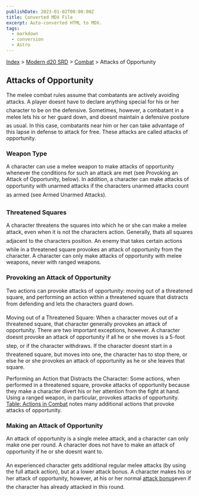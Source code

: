 ```yaml
---
publishDate: 2023-01-02T00:00:00Z
title: Converted MDX File
excerpt: Auto-converted HTML to MDX.
tags:
  - markdown
  - conversion
  - Astro
---
```


[Index](-index) > [Modern d20 SRD](modern-d20-srd-index) > [Combat](modern-d20-srd-combat-index) > Attacks of Opportunity

## Attacks of Opportunity

The melee combat rules assume that combatants are actively avoiding attacks. A player doesnt have to declare anything special for his or her character to be on the defensive. Sometimes, however, a combatant in a melee lets his or her guard down, and doesnt maintain a defensive posture as usual. In this case, combatants near him or her can take advantage of this lapse in defense to attack for free. These attacks are called attacks of opportunity.

### Weapon Type

A character can use a melee weapon to make attacks of opportunity whenever the conditions for such an attack are met (see Provoking an Attack of Opportunity, below). In addition, a character can make attacks of opportunity with unarmed attacks if the characters unarmed attacks count as armed (see Armed Unarmed Attacks).

### Threatened Squares

A character threatens the squares into which he or she can make a melee attack, even when it is not the characters action. Generally, thats all squares adjacent to the characters position. An enemy that takes certain actions while in a threatened square provokes an attack of opportunity from the character. A character can only make attacks of opportunity with melee weapons, never with ranged weapons.

### Provoking an Attack of Opportunity

Two actions can provoke attacks of opportunity: moving out of a threatened square, and performing an action within a threatened square that distracts from defending and lets the characters guard down.

Moving out of a Threatened Square: When a character moves out of a threatened square, that character generally provokes an attack of opportunity. There are two important exceptions, however. A character doesnt provoke an attack of opportunity if all he or she moves is a 5-foot step, or if the character withdraws.
If the character doesnt start in a threatened square, but moves into one, the character has to stop there, or else he or she provokes an attack of opportunity as he or she leaves that square.

Performing an Action that Distracts the Character: Some actions, when performed in a threatened square, provoke attacks of opportunity because they make a character divert his or her attention from the fight at hand. Using a ranged weapon, in particular, provokes attacks of opportunity. [Table:
Actions in Combat](modern-d20-srd-combat-actions-in-combat) notes many additional actions that provoke attacks of opportunity.

### Making an Attack of Opportunity

An attack of opportunity is a single melee attack, and a character can only make one per round. A character does not have to make an attack of opportunity if he or she doesnt want to.

An experienced character gets additional regular melee attacks (by using the full attack action), but at a lower attack bonus. A character makes his or her attack of opportunity, however, at his or her normal [attack
bonus](modern-d20-srd-combat-attack-bonus)even if the character has already attacked in this round.
